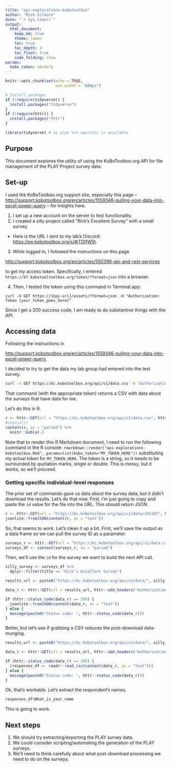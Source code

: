 ```yaml
---
title: "api-explorations-kobotoolbox"
author: "Rick Gilmore"
date: "`r Sys.time()`"
output: 
  html_document:
    keep_md: true
    theme: lumen
    toc: true
    toc_depth: 4
    toc_float: true
    code_folding: show
params:
  kobo_token: abcdefg
---
```


```r
knitr::opts_chunk$set(echo = TRUE,
                      out.width = "600px")

# Install packages
if (!require(tidyverse)) {
  install.packages("tidyverse")
}
if (!require(httr)) {
  install.packages("httr")
}

library(tidyverse) # so pipe %>% operator is available
```

## Purpose

This document explores the utility of using the KoBoToolbox.org API for file management of the PLAY Project survey data.

## Set-up

I used the KoBoToolbox.org support site, especially this page -- <http://support.kobotoolbox.org/en/articles/1559346-pulling-your-data-into-excel-power-query> -- for insights here.

1. I set up a new account on the server to test functionality.
2. I created a silly project called "Rick's Excellent Survey" with a small survey.
  - Here is the URL I sent to my lab's Discord: <https://ee.kobotoolbox.org/x/#jTDIfW5t>.

3. While logged in, I followed the instructions on this page

<http://support.kobotoolbox.org/en/articles/592398-api-and-rest-services>

to get my access token.
Specifically, I entered ` https://kf.kobotooltoolbox.org/token/?format=json` into a browser.

4. Then, I tested the token using this command in Terminal.app:

```
curl -X GET https://[kpi-url]/assets/?format=json -H "Authorization: Token [your_token_goes_here]"
```

Since I get a 200 success code, I am ready to do substantive things with the API.

## Accessing data

Following the instructions in

<http://support.kobotoolbox.org/en/articles/1559346-pulling-your-data-into-excel-power-query>,

I decided to try to get the data my lab group had entered into the test survey.

```bash
curl -X GET https://kc.kobotoolbox.org/api/v1/data.csv -H "Authorization: Token MY_TOKEN_HERE"
```

That command (with the appropriate token) returns a CSV with data about the surveys that have data for me.

Let's do this in R.

```r
r <- httr::GET(url = "https://kc.kobotoolbox.org/api/v1/data.csv", httr::add_headers("Authorization" = paste0("Token ", params$kobo_token)))
#status(r)
content(r, as = "parsed") %>%
  knitr::kable(.)
```

Note that to render this R Markdown document, I need to run the following command in the R console: `rmarkdown::render("api-explorations-kobotoolbox.Rmd", params=list(kobo_token="MY_TOKEN_HERE"))` substituting my actual token for `MY_TOKEN_HERE`.
The token is a string, so it needs to be surrounded by quotation marks, single or double.
This is messy, but it works, so we'll proceed.

### Getting specific individual-level responses

The prior set of commands gave us data about the survey data, but it didn't download the results.
Let's do that now.
First, I'm just going to copy and paste the `id` value for the file into the URL.
This should return JSON.

```r
r <- httr::GET(url = "https://kc.kobotoolbox.org/api/v1/data/341165", httr::add_headers("Authorization" = paste0("Token ", params$kobo_token)))
jsonlite::fromJSON(content(r, as = "text"))
```

So, that seems to work.
Let's clean it up a bit.
First, we'll save the output as a data frame so we can pull the survey ID as a parameter.

```r
surveys_r <- httr::GET(url = "https://kc.kobotoolbox.org/api/v1/data.csv", httr::add_headers("Authorization" = paste0("Token ", params$kobo_token)))
surveys_df <- content(surveys_r, as = "parsed")
```

Then, we'll use the `id` for the survey we want to build the next API call.

```r
silly_survey <- surveys_df %>%
  dplyr::filter(title == "Rick's Excellent Survey")

results_url <- paste0("https://kc.kobotoolbox.org/api/v1/data/", silly_survey$id)

data_r <- httr::GET(url = results_url, httr::add_headers("Authorization" = paste0("Token ", params$kobo_token)))

if (httr::status_code(data_r) == 200) {
  jsonlite::fromJSON(content(data_r, as = "text"))
} else {
  message(paste0("Status code: ", httr::status_code(data_r)))
}
```

Better, but let's see if grabbing a CSV reduces the post-download data-munging.

```r
results_url <- paste0("https://kc.kobotoolbox.org/api/v1/data/", silly_survey$id, ".csv")

data_r <- httr::GET(url = results_url, httr::add_headers("Authorization" = paste0("Token ", params$kobo_token)))

if (httr::status_code(data_r) == 200) {
  (responses_df <- readr::read_csv(content(data_r, as = "text")))
} else {
  message(paste0("Status code: ", httr::status_code(data_r)))
}
```

Ok, that's workable.
Let's extract the respondent's names.

```r
responses_df$What_is_your_name
```

This is going to work.

## Next steps

1. We should try extracting/exporting the PLAY survey data.
2. We could consider scripting/automating the generation of the PLAY surveys.
3. We'll need to think carefully about what post-download processing we need to do on the surveys.
